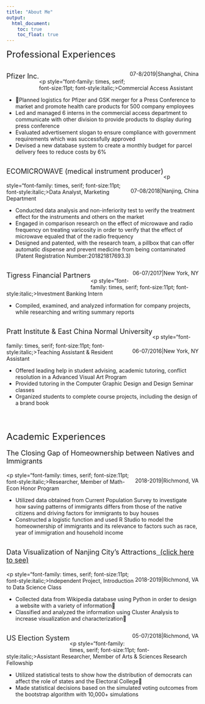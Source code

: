 ```yaml
---
title: "About Me"
output: 
  html_document:
    toc: true
    toc_float: true
---
```

<font size="5">Professional Experiences</font>

<span class="test">
<p style="font-size: large; float: left; display: inline-block;">Pfizer Inc.</p >
<p style="float: right; display: inline-block;">07-8/2019|Shanghai, China</p ></span>

<br><br>
<p style="font-family: times, serif; font-size:11pt; font-style:italic;>Commercial Access Assistant</p>
<ul>
<li>Planned logistics for Pfizer and GSK merger for a Press Conference to market and promote health care products for 500 company employees</li>
<li>Led and managed 6 interns in the commercial access department to communicate with other division to provide products to display during press conference</li>
<li>Evaluated advertisement slogan to ensure compliance with government requirements which was successfully approved</li>
<li>Devised a new database system to create a monthly budget for parcel delivery fees to reduce costs by 6%</li>
</ul>


<span class="test">
<p style="font-size: large; float: left; display: inline-block;">ECOMICROWAVE (medical instrument producer) </p >
<p style="float: right; display: inline-block;">07-08/2018|Nanjing, China</p ></span>
<br/><br>
<p style="font-family: times, serif; font-size:11pt; font-style:italic;>Data Analyst, Marketing Department</p>
<ul>
<li>Conducted data analysis and non-inferiority test to verify the treatment effect for the instruments and others on the market </li>
<li>Engaged in comparison research on the effect of microwave and radio frequency on treating varicosity in order to verify that the effect of microwave equaled that of the radio frequency </li>
<li>Designed and patented, with the research team, a pillbox that can offer automatic dispense and prevent medicine from being contaminated (Patent Registration Number:201821817693.3) </li>
</ul>


<span class="test">
<p style="font-size: large; float: left; display: inline-block;">Tigress Financial Partners </p >
<p style="float: right; display: inline-block;">06-07/2017|New York, NY</p ></span>

<br><br>
<p style="font-family: times, serif; font-size:11pt; font-style:italic;>Investment Banking Intern</p>
<ul>
<li>Compiled, examined, and analyzed information for company projects, while researching and writing summary reports</li>
</ul>


<span class="test">
<p style="font-size: large; float: left; display: inline-block;">Pratt Institute & East China Normal University</p >
<p style="float: right; display: inline-block;">06-07/2016|New York, NY</p ></span>
<br/><br>
<p style="font-family: times, serif; font-size:11pt; font-style:italic;>Teaching Assistant & Resident Assistant</p>
<ul>
<li>Offered leading help in student advising, academic tutoring, conflict resolution in a Advanced Visual Art Program</li>
<li>Provided tutoring in the Computer Graphic Design and Design Seminar classes</li>
<li>Organized students to complete course projects, including the design of a brand book</li>
</ul>

<br>
<br>
<br>
<font size="5">Academic Experiences</font>
<span class="test">
<p style="font-size: large; float: left; display: inline-block;">The Closing Gap of Homeownership between Natives and Immigrants </p >
<p style="float: right; display: inline-block;">2018-2019|Richmond, VA</p ></span>
<br/><br>
<p style="font-family: times, serif; font-size:11pt; font-style:italic;>Researcher, Member of Math-Econ Honor Program</p>
<ul>
<li>Utilized data obtained from Current Population Survey to investigate how saving patterns of immigrants differs from those of the native citizens and driving factors for immigrants to buy houses</li>
<li>Constructed a logistic function and used R Studio to model the homeownership of immigrants and its relevance to factors such as race, year of immigration and household income</li>
</ul>

<p style="font-size: large; float: left; display: inline-block;">Data Visualization of Nanjing City’s Attractions[&nbsp;&nbsp;(click here to see)](https://alambyhe.github.io/math289/index.html)</p >
<p style="float: right; display: inline-block;">2018-2019|Richmond, VA</p ></span>
<br/><br>
<p style="font-family: times, serif; font-size:11pt; font-style:italic;>Independent Project, Introduction to Data Science Class</p>
<ul>
<li>Collected data from Wikipedia database using Python in order to design a website with a variety of information</li>
<li>Classified and analyzed the information using Cluster Analysis to increase visualization and characterization</li>
</ul>

<p style="font-size: large; float: left; display: inline-block;">US Election System</p >
<p style="float: right; display: inline-block;">05-07/2018|Richmond, VA</p ></span>
<br/><br>
<p style="font-family: times, serif; font-size:11pt; font-style:italic;>Assistant Researcher, Member of Arts & Sciences Research Fellowship</p>
<ul>
<li>Utilized statistical tests to show how the distribution of democrats can affect the role of states and the Electoral College</li>
<li>Made statistical decisions based on the simulated voting outcomes from the bootstrap algorithm with 10,000+ simulations</li>
</ul>


